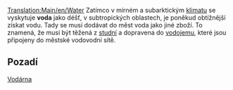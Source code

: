 [[Translation:Main/en/Water]]
{{cs/Náklad|name=Voda
|image=Water.png
|produced=[[Main/en/Water Supply|studna]]
|accepted=[[Main/en/Water Tower|vodojem]]
}}
Zatímco v mírném a subarktickým [[Main/en/Climates|klimatu]] se vyskytuje '''voda''' jako déšť, v subtropických oblastech, je poněkud obtížnější získat vodu. Tady se musí dodávat do měst voda jako jiné zboží. To znamená, že musí být těžená z [[Main/en/Water Supply|studní]] a dopravena do [[Main/en/Water Tower|vodojemu]], které jsou připojeny do městské vodovodní sítě.

==Pozadí==
[http://cs.wikipedia.org/wiki/Vod%C3%A1rna Vodárna]
